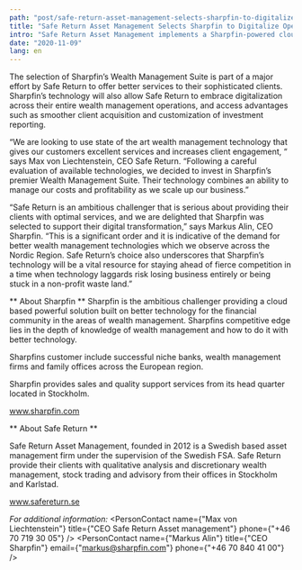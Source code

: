 ```yaml
---
path: "post/safe-return-asset-management-selects-sharpfin-to-digitalize-operations"
title: "Safe Return Asset Management Selects Sharpfin to Digitalize Operations"
intro: "Safe Return Asset Management implements a Sharpfin-powered cloud-based platform to better support its clients and make substantial efficiency improvements."
date: "2020-11-09"
lang: en
---
```


The selection of Sharpfin’s Wealth Management Suite is part of a major effort by Safe Return to offer better services to their sophisticated clients. Sharpfin’s technology will also allow Safe Return to embrace digitalization across their entire wealth management operations, and access advantages such as smoother client acquisition and customization of investment reporting.



“We are looking to use state of the art wealth management technology that gives our customers excellent services and increases client engagement, “ says Max von Liechtenstein, CEO Safe Return. “Following a careful evaluation of available technologies, we decided to invest in Sharpfin’s premier Wealth Management Suite. Their technology combines an ability to manage our costs and profitability as we scale up our business.”



“Safe Return is an ambitious challenger that is serious about providing their clients with optimal services, and we are delighted that Sharpfin was selected to support their digital transformation,” says Markus Alin, CEO Sharpfin. “This is a significant order and it is indicative of the demand for better wealth management technologies which we observe across the Nordic Region. Safe Return’s choice also underscores that Sharpfin’s technology will be a vital resource for staying ahead of fierce competition in a time when technology laggards risk losing business entirely or being stuck in a non-profit waste land.”

** About Sharpfin **
Sharpfin is the ambitious challenger providing a cloud based powerful solution built on better technology for the financial community in the areas of wealth management. Sharpfins competitive edge lies in the depth of knowledge of wealth management and how to do it with better technology.

Sharpfins customer include successful niche banks, wealth management firms and family offices across the European region.

Sharpfin provides sales and quality support services from its head quarter located in Stockholm.

www.sharpfin.com


** About Safe Return **

Safe Return Asset Management, founded in 2012 is a Swedish based asset management firm under the supervision of the Swedish FSA. Safe Return provide their clients with qualitative analysis and discretionary wealth management, stock trading and advisory from their offices in Stockholm and Karlstad.

www.safereturn.se

_For additional information:_
<PersonContact name={"Max von Liechtenstein"} title={"CEO Safe Return Asset management"} phone={"+46 70 719 30 05"} />
<PersonContact name={"Markus Alin"} title={"CEO Sharpfin"} email={"markus@sharpfin.com"} phone={"+46 70 840 41 00"} />
